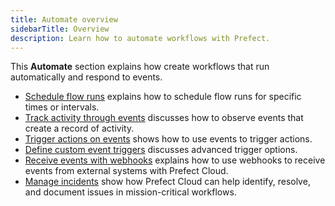 ```yaml
---
title: Automate overview
sidebarTitle: Overview
description: Learn how to automate workflows with Prefect.
---
```


This **Automate** section explains how create workflows that run automatically and respond to events.

- [Schedule flow runs](/3.0/automate/add-schedules/) explains how to schedule flow runs for specific times or intervals.
- [Track activity through events](/3.0/automate/events/events/) discusses how to observe events that create a record of activity.
- [Trigger actions on events](/3.0/automate/events/automations-triggers/) shows how to use events to trigger actions.
- [Define custom event triggers](/3.0/automate/events/custom-triggers/) discusses advanced trigger options.
- [Receive events with webhooks](/3.0/automate/events/webhook-triggers/) explains how to use webhooks to receive events from external systems with Prefect Cloud.
- [Manage incidents](/3.0/automate/incidents/) show how Prefect Cloud can help identify, resolve, and document issues in mission-critical workflows.
